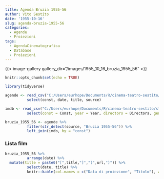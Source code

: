 ```yaml
---
title: Agenda Bruzia 1955-56
author: Vito Sestito
date: '1955-10-16'
slug: agenda-bruzia-1955-56
categories:
  - Agende
  - Proiezioni
tags:
  - AgendaCinematografica
  - Database
  - Proiezioni
---
```

{{< image-gallery gallery_dir="/images/1955_10_16_bruzia_1955_56" >}}
```r
knitr::opts_chunk$set(echo = TRUE)

library(tidyverse)

agende <- read_csv("C:/Users/eurhope/Documents/R/cinema-teatro-sestito/static/data/programmazione_agende.csv") %>%
          select(const, date, title, source)

imdb <- read_csv("C:/Users/eurhope/Documents/R/cinema-teatro-sestito/static/data/programmazione_imdb.csv") %>%
          select(const = Const, year = Year, directors = Directors, genres = Genres, imdb_rating = `IMDb Rating`, runtime = `Runtime (mins)`, url = URL)

bruzia_1955_56 <- agende %>%
          filter(str_detect(source, "Bruzia 1955-56")) %>%
          left_join(imdb, by = "const")
```
### Lista film
```r
bruzia_1955_56 %>%
          arrange(date) %>%
  mutate(title = paste0("[",title,"]","(",url,")")) %>%
          select(date, title) %>%
          knitr::kable(col.names = c("Data di proiezione", "Titolo"), align = c("l", "l", "l"))
```